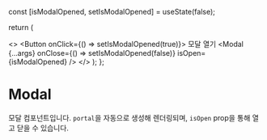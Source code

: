 
<Meta title="Components/Modal" component={Modal} />

  const [isModalOpened, setIsModalOpened] = useState(false);

return (

<>
  <Button onClick={() => setIsModalOpened(true)}>
    모달 열기
  </Button>
  <Modal
    {...args}
    onClose={() => setIsModalOpened(false)}
    isOpen={isModalOpened}
  />
</>
); };

# Modal

모달 컴포넌트입니다. `portal`을 자동으로 생성해 렌더링되며, `isOpen` prop을 통해 열고 닫을 수 있습니다.

<Canvas>
  <Story name="Modal">
    <Template>모달 열림</Template>
  </Story>
</Canvas>
